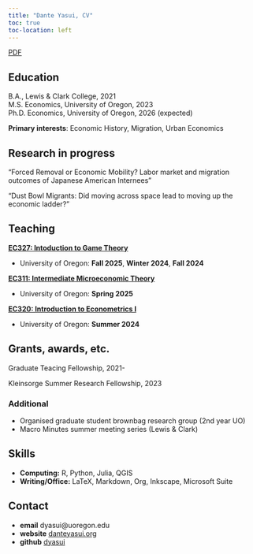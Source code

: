 ```yaml
---
title: "Dante Yasui, CV"
toc: true
toc-location: left
---
```


<head>
<script>
  document.title = "Dante Yasui: CV";
</script>
</head>

[PDF](cv.pdf)

## Education

B.A., Lewis & Clark College, 2021
<br>M.S. Economics, University of Oregon, 2023
<br>Ph.D. Economics, University of Oregon, 2026 (expected)

__Primary interests__: Economic History, Migration, Urban Economics
<br>

## Research in progress

"Forced Removal or Economic Mobility? Labor market and migration outcomes of Japanese American Internees"
<br>

"Dust Bowl Migrants: Did moving across space lead to moving up the economic ladder?"
<br>

## Teaching

__[EC327: Intoduction to Game Theory](https://dyasui.github.io/EC327/)__

- University of Oregon: **Fall 2025**, **Winter 2024**, **Fall 2024**

__[EC311: Intermediate Microeconomic Theory](https://dyasui.github.io/EC-311/)__

- University of Oregon: **Spring 2025**

__[EC320: Introduction to Econometrics I](https://github.com/dyasui/EC320Su24)__

- University of Oregon: **Summer 2024**

## Grants, awards, etc.

Graduate Teacing Fellowship, 2021-

Kleinsorge Summer Research Fellowship, 2023

### Additional

- Organised graduate student brownbag research group (2nd year UO)
- Macro Minutes summer meeting series (Lewis & Clark)

## Skills

- __Computing:__ R, Python, Julia, QGIS 
- __Writing/Office:__ LaTeX, Markdown, Org, Inkscape, Microsoft Suite

## Contact

- __email__ dyasui@uoregon.edu
- __website__ [danteyasui.org](http://danteyasui.org)
- __github__ [dyasui](https://github.com/dyasui)

